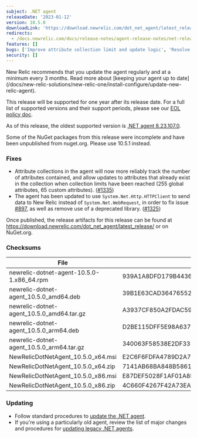 ```yaml
---
subject: .NET agent
releaseDate: '2023-01-12'
version: 10.5.0
downloadLink: 'https://download.newrelic.com/dot_net_agent/latest_release'
redirects:
  - /docs.newrelic.com/docs/release-notes/agent-release-notes/net-release-notes/net-agent-1050
features: []
bugs: ['Improve attribute collection limit and update logic', 'Resolve issue where Agent could cause socket errors in applications using HttpClient']
security: []
---
```


<Callout variant="important">
New Relic recommends that you update the agent regularly and at a minimum every 3 months. Read more about [keeping your agent up to date](/docs/new-relic-solutions/new-relic-one/install-configure/update-new-relic-agent).

This release will be supported for one year after its release date. For a full list of supported versions and their support periods, please see our [EOL policy doc](/docs/apm/agents/net-agent/getting-started/net-agent-eol-policy).

As of this release, the oldest supported version is [.NET agent 8.23.107.0](/docs/release-notes/agent-release-notes/net-release-notes/agent-8231070).
</Callout>

<Callout variant="caution">
Some of the NuGet packages from this release were incomplete and have been unpublished from nuget.org.  Please use 10.5.1 instead.
</Callout>

### Fixes
* Attribute collections in the agent will now more reliably track the number of attributes contained, and allow updates to attributes that already exist in the collection when collection limits have been reached 
(255 global attributes, 65 custom attributes). ([#1335](https://github.com/newrelic/newrelic-dotnet-agent/pull/1335))
* The agent has been updated to use `System.Net.Http.HTTPClient` to send data to New Relic instead of `System.Net.WebRequest`, in order to fix issue [#897](https://github.com/newrelic/newrelic-dotnet-agent/issues/897), as well as remove use of a deprecated library. ([#1325](https://github.com/newrelic/newrelic-dotnet-agent/pull/1325))

Once published, the release artifacts for this release can be found at https://download.newrelic.com/dot_net_agent/latest_release/ or on NuGet.org.

### Checksums
| File | SHA - 256  Hash |
| ---| ---|
| newrelic-dotnet-agent-10.5.0-1.x86_64.rpm | 939A1A8DFD179B4436F2DFDC1950D7AD4DEC5ED4F26C3E750A9880F147E47092 |
| newrelic-dotnet-agent_10.5.0_amd64.deb | 39B1E63CAD364765527B254EF363615F3209213D9CCF9EC2DA2920D4104788B2 |
| newrelic-dotnet-agent_10.5.0_amd64.tar.gz | A3937CF850A2FDAC5978112626063C07AEA96244FF82749E85470FA02523B44B |
| newrelic-dotnet-agent_10.5.0_arm64.deb | D2BE115DFF5E98A637451C7851BC6BA03B703543931CF1DF2609637AC61F6AFF |
| newrelic-dotnet-agent_10.5.0_arm64.tar.gz | 340063F58538E2DF33FBE8DDA04D41A548DE4F2D139EE9A7D2E5EA79F0FB4279 |
| NewRelicDotNetAgent_10.5.0_x64.msi | E2C6F6FDFA4789D2A72EE985FEF4B86E8B53E57ADC26EF3CD1D4E44DAE4D09A3 |
| NewRelicDotNetAgent_10.5.0_x64.zip | 7141AB68BA848B5861943DD50849E5609B767B75A3BF43E540959EAA1874326A |
| NewRelicDotNetAgent_10.5.0_x86.msi | E87DEF5028F1AF01A8EF8A0503A112F80D1B519EA11464FFC41AFE63F231D54A |
| NewRelicDotNetAgent_10.5.0_x86.zip | 4C660F4267F42A73EA66166AC536CC0596F8A7840D62FCA8FC76EB4771942439 |


### Updating

* Follow standard procedures to [update the .NET agent](/docs/agents/net-agent/installation-configuration/update-net-agent).
* If you're using a particularly old agent, review the list of major changes and procedures for [updating legacy .NET agents](/docs/agents/net-agent/troubleshooting/upgrade-legacy-net-agents).
